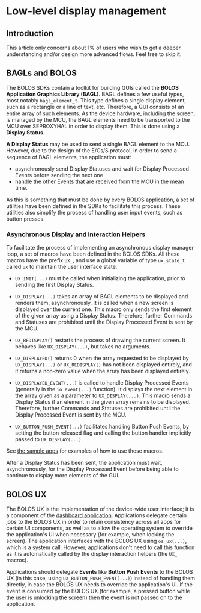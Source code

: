 
# Low-level display management

## Introduction

<Callout type="warning" emoji="⚠️">
  This article only concerns about 1% of users who wish to get a deeper understanding and/or design more advanced flows. Feel free to skip it.
</Callout>


## BAGLs and BOLOS

The BOLOS SDKs contain a toolkit for building GUIs called the **BOLOS Application Graphics Library (BAGL)**. BAGL defines a few useful types, most notably `bagl_element_t`. This type defines a single display element, such as a rectangle or a line of text, etc. Therefore, a GUI consists of an entire array of such elements. As the device hardware, including the screen, is managed by the MCU, the BAGL elements need to be transported to the MCU over SEPROXYHAL in order to display them. This is done using a **Display Status**.

**A Display Status** may be used to send a single BAGL element to the MCU. However, due to the design of the E/Cs/S protocol, in order to send a sequence of BAGL elements, the application must:
- asynchronously send Display Statuses and wait for Display Processed Events before sending the next one
- handle the other Events that are received from the MCU in the mean time.

As this is something that must be done by every BOLOS application, a set of utilities have been defined in the SDKs to facilitate this process. These utilities also simplify the process of handling user input events, such as button presses.

### Asynchronous Display and Interaction Helpers

To facilitate the process of implementing an asynchronous display manager loop, a set of macros have been defined in the BOLOS SDKs. All these macros have the prefix `UX_`, and use a global variable of type `ux_state_t` called `ux` to maintain the user interface state.

- `UX_INIT(...)` must be called when initializing the application, prior to sending the first Display Status.

- `UX_DISPLAY(...)` takes an array of BAGL elements to be displayed and renders them, asynchronously. It is called when a new screen is displayed over the current one. This macro only sends the first element of the given array using a Display Status. Therefore, further Commands and Statuses are prohibited until the Display Processed Event is sent by the MCU.

- `UX_REDISPLAY()` restarts the process of drawing the current screen. It behaves like `UX_DISPLAY(...)`, but takes no arguments.

- `UX_DISPLAYED()` returns 0 when the array requested to be displayed by `UX_DISPLAY(...)` or `UX_REDISPLAY()` has not been displayed entirely, and it returns a non-zero value when the array has been displayed entirely.

- `UX_DISPLAYED_EVENT(...)` is called to handle Display Processed Events (generally in the `io_event(...)` function). It displays the next element in the array given as a parameter to `UX_DISPLAY(...)`. This macro sends a Display Status if an element in the given array remains to be displayed. Therefore, further Commands and Statuses are prohibited until the Display Processed Event is sent by the MCU.

- `UX_BUTTON_PUSH_EVENT(...)` facilitates handling Button Push Events, by setting the button released flag and calling the button handler implicitly passed to `UX_DISPLAY(...)`.

See [the sample apps](https://github.com/LedgerHQ/ledger-sample-apps) for examples of how to use these macros.

<Callout>
  After a Display Status has been sent, the application must wait, asynchronously, for the Display Processed Event before being able to continue to display more elements of the GUI.
</Callout>


## BOLOS UX

The BOLOS UX is the implementation of the device-wide user interface; it is a component of the [dashboard application](../../bolos/introduction#dashboard). Applications delegate certain jobs to the BOLOS UX in order to retain consistency across all apps for certain UI components, as well as to allow the operating system to override the application's UI when necessary (for example, when locking the screen). The application interfaces with the BOLOS UX using `os_ux(...)`, which is a system call. However, applications don't need to call this function as it is automatically called by the display interaction helpers (the `UX_` macros).

Applications should delegate **Events** like **Button Push Events** to the BOLOS UX (in this case, using `UX_BUTTON_PUSH_EVENT(...)`) instead of handling them directly, in case the BOLOS UX needs to override the application's UI. If the event is consumed by the BOLOS UX (for example, a pressed button while the user is unlocking the screen) then the event is not passed on to the application.

